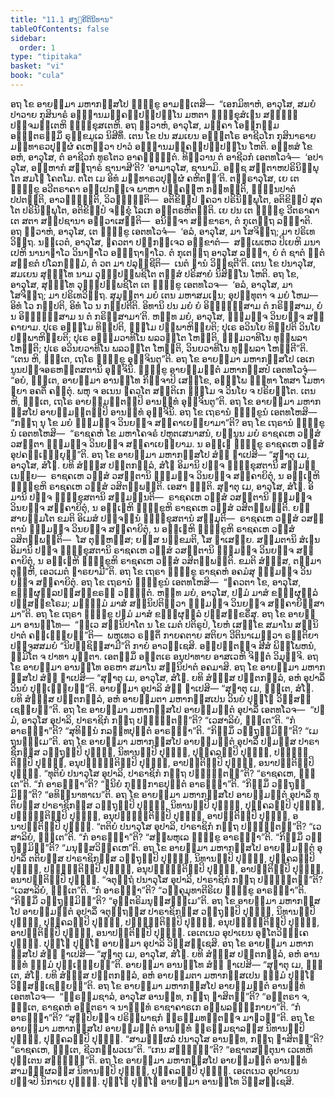 ```yaml
---
title: "11.1 ສງ຺ຄີຕິນິທານ"
tableOfContents: false
sidebar:
  order: 1
type: "tipitaka"
basket: "vi"
book: "cula"
---
```



<DynamicBreadcrumb />

<Division number="437" book="cula">

<Paragraph number="2176" book="cula">
ອຖ ໂຂ ອາຍສ຺ມາ ມຫາກສ຺ສໂປ ຠິກ຺ຂູ ອາມນ຺ເຕສິ—  “ເອກມິທາຫໍ, ອາວຸໂສ, ສມຍໍ ປາວາຍ ກຸສິນາຣໍ ອທ຺ຘານມຄ຺ຄປ຺ປຏິປນ຺ໂນ ມຫຕາ ຠິກ຺ຂຸສໍເຆນ ສທ຺ຘິໍ ປຎ຺ຈມຕ຺ເຕຫິ ຠິກ຺ຂຸສເຕຫິ. ອຖ ຂ຺ວາຫໍ, ອາວຸໂສ, ມຄ຺ຄາ ໂອກ຺ກມ຺ມ ອຎ຺ຎຕຣສ຺ມິໍ ຣຸກ຺ຂມູເລ ນິສີທິໍ.
</Paragraph>

<Paragraph number="2177" book="cula">
ເຕນ ໂຂ ປນ ສມເຍນ ອຎ຺ຎຕໂຣ ອາຊີວໂກ ກຸສິນາຣາຍ ມນ຺ທາຣວປຸປ຺ຜໍ ຄເຫຕ຺ວາ ປາວໍ ອທ຺ຘານມຄ຺ຄປ຺ປຏິປນ຺ໂນ ໂຫຕິ. ອທ຺ທສໍ ໂຂ ອຫໍ, ອາວຸໂສ, ຕໍ ອາຊີວກໍ ທູຣໂຕວ ອາຄຈ຺ຉນ຺ຕໍ. ທິສ຺ວານ ຕໍ ອາຊີວກໍ ເອຕທໂວຈໍ—  ‘ອປາວຸໂສ, ອມ຺ຫາກໍ ສຕ຺ຖາຣໍ ຊານາສີ’ຕິ? ‘ອາມາວຸໂສ, ຊານາມິ. ອຊ຺ຊ ສຕ຺ຕາຫປຣິນິພ຺ພຸໂຕ ສມໂຓ ໂຄຕໂມ. ຕໂຕ ເມ ອິທໍ ມນ຺ທາຣວປຸປ຺ຜໍ ຄຫິຕນ຺’ຕິ. ຕຕ຺ຣາວຸໂສ, ເຍ ເຕ ຠິກ຺ຂູ ອວີຕຣາຄາ ອປ຺ເປກຈ຺ເຈ ພາຫາ ປຄ຺ຄຍ຺ຫ ກນ຺ທນ຺ຕິ, ຉິນ຺ນປາຕໍ ປປຕນ຺ຕິ, ອາວຏ຺ຏນ຺ຕິ, ວິວຏ຺ຏນ຺ຕິ—  ອຕິຂິປ຺ປໍ ຠຄວາ ປຣິນິພ຺ພຸໂຕ, ອຕິຂິປ຺ປໍ ສຸຄໂຕ ປຣິນິພ຺ພຸໂຕ, ອຕິຂິປ຺ປໍ ຈກ຺ຂຸໍ ໂລເກ ອນ຺ຕຣຫິຕນ຺ຕິ. ເຍ ປນ ເຕ ຠິກ຺ຂູ ວີຕຣາຄາ ເຕ ສຕາ ສມ຺ປຊານາ ອຘິວາເສນ຺ຕິ—  ອນິຈ຺ຈາ ສງ຺ຂາຣາ, ຕໍ ກຸເຕຕ຺ຖ ລພ຺ຠາຕິ.
</Paragraph>

<Paragraph number="2178" book="cula">
ອຖ ຂ຺ວາຫໍ, ອາວຸໂສ, ເຕ ຠິກ຺ຂູ ເອຕທໂວຈໍ—  ‘ອລໍ, ອາວຸໂສ, ມາ ໂສຈິຕ຺ຖ; ມາ ປຣິເທວິຕ຺ຖ. ນນ຺ເວຕໍ, ອາວຸໂສ, ຠຄວຕາ ປຏິກຈ຺ເຈວ ອກ຺ຂາຕໍ—  ສພ຺ເພເຫວ ປິເຍຫິ ມນາເປຫິ ນານາຠາໂວ ວິນາຠາໂວ ອຎ຺ຎຖາຠາໂວ. ຕໍ ກຸເຕຕ຺ຖ ອາວຸໂສ ລພ຺ຠາ, ຍໍ ຕໍ ຊາຕໍ ຠູຕໍ ສງ຺ຂຕໍ ປໂລກຘມ຺ມໍ, ຕໍ ວຕ ມາ ປລຸຊ຺ຊີຕິ—  ເນຕໍ ຐານໍ ວິຊ຺ຊຕີ’ຕິ.
</Paragraph>

<Paragraph number="2179" book="cula">
ເຕນ ໂຂ ປນາວຸໂສ, ສມເຍນ ສຸຠທ຺ໂທ ນາມ ວຸຑ຺ຒປພ຺ພຊິໂຕ ຕສ຺ສໍ ປຣິສາຍໍ ນິສິນ຺ໂນ ໂຫຕິ. ອຖ ໂຂ, ອາວຸໂສ, ສຸຠທ຺ໂທ ວຸຑ຺ຒປພ຺ພຊິໂຕ ເຕ ຠິກ຺ຂູ ເອຕທໂວຈ—  ‘ອລໍ, ອາວຸໂສ, ມາ ໂສຈິຕ຺ຖ; ມາ ປຣິເທວິຕ຺ຖ. ສຸມຸຕ຺ຕາ ມຍໍ ເຕນ ມຫາສມເຓນ; ອຸປທ຺ທຸຕາ ຈ ມຍໍ ໂຫມ—  ອິທໍ ໂວ ກປ຺ປຕິ, ອິທໍ ໂວ ນ ກປ຺ປຕີຕິ. ອິທານິ ປນ ມຍໍ ຍໍ ອິຈ຺ຉິສ຺ສາມ ຕໍ ກຣິສ຺ສາມ, ຍໍ ນ ອິຈ຺ຉິສ຺ສາມ ນ ຕໍ ກຣິສ຺ສາມາ’ຕິ. ຫນ຺ທ ມຍໍ, ອາວຸໂສ, ຘມ຺ມຎ຺ຈ ວິນຍຎ຺ຈ ສງ຺ຄາຍາມ. ປຸເຣ ອຘມ຺ໂມ ທິປ຺ປຕິ, ຘມ຺ໂມ ປຏິພາຫິຍ຺ຍຕິ; ປຸເຣ ອວິນໂຍ ທິປ຺ປຕິ ວິນໂຍ ປຏິພາຫິຍ຺ຍຕິ; ປຸເຣ ອຘມ຺ມວາທິໂນ ພລວນ຺ໂຕ ໂຫນ຺ຕິ, ຘມ຺ມວາທິໂນ ທຸພ຺ພລາ ໂຫນ຺ຕິ; ປຸເຣ ອວິນຍວາທິໂນ ພລວນ຺ໂຕ ໂຫນ຺ຕິ, ວິນຍວາທິໂນ ທຸພ຺ພລາ ໂຫນ຺ຕີ”ຕິ.
</Paragraph>

<Paragraph number="2180" book="cula">
“ເຕນ ຫິ, ຠນ຺ເຕ, ເຖໂຣ ຠິກ຺ຂູ ອຸຈ຺ຈິນຕູ”ຕິ. ອຖ ໂຂ ອາຍສ຺ມາ ມຫາກສ຺ສໂປ ເອເກນູນປຎ຺ຈອຣຫນ຺ຕສຕານິ ອຸຈ຺ຈິນິ. ຠິກ຺ຂູ ອາຍສ຺ມນ຺ຕໍ ມຫາກສ຺ສປໍ ເອຕທໂວຈຸໍ—  “ອຍໍ, ຠນ຺ເຕ, ອາຍສ຺ມາ ອານນ຺ໂທ ກິຎ຺ຈາປິ ເສກ຺ໂຂ, ອຠພ຺ໂພ ຉນ຺ທາ ໂທສາ ໂມຫາ ຠຍາ ອຄຕິໍ ຄນ຺ຕຸໍ. ພຫຸ ຈ ອເນນ ຠຄວໂຕ ສນ຺ຕິເກ ຘມ຺ໂມ ຈ ວິນໂຍ ຈ ປຣິຍຕ຺ໂຕ. ເຕນ ຫິ, ຠນ຺ເຕ, ເຖໂຣ ອາຍສ຺ມນ຺ຕມ຺ປິ ອານນ຺ທໍ ອຸຈ຺ຈິນຕູ”ຕິ. ອຖ ໂຂ ອາຍສ຺ມາ ມຫາກສ຺ສໂປ ອາຍສ຺ມນ຺ຕມ຺ປິ ອານນ຺ທໍ ອຸຈ຺ຈິນິ.
</Paragraph>

<Paragraph number="2181" book="cula">
ອຖ ໂຂ ເຖຣານໍ ຠິກ຺ຂູນໍ ເອຕທໂຫສິ—  “ກຕ຺ຖ ນຸ ໂຂ ມຍໍ ຘມ຺ມຎ຺ຈ ວິນຍຎ຺ຈ ສງ຺ຄາເຍຍ຺ຍາມາ”ຕິ? ອຖ ໂຂ ເຖຣານໍ ຠິກ຺ຂູນໍ ເອຕທໂຫສິ—  “ຣາຊຄຫໍ ໂຂ ມຫາໂຄຈຣໍ ປຫູຕເສນາສນໍ, ຍນ຺ນູນ ມຍໍ ຣາຊຄເຫ ວສ຺ສໍ ວສນ຺ຕາ ຘມ຺ມຎ຺ຈ ວິນຍຎ຺ຈ ສງ຺ຄາເຍຍ຺ຍາມ. ນ ອຎ຺ເຎ ຠິກ຺ຂູ ຣາຊຄເຫ ວສ຺ສໍ ອຸປຄຈ຺ເຉຍ຺ຍຸນ຺”ຕິ.
</Paragraph>

<Paragraph number="2182" book="cula">
ອຖ ໂຂ ອາຍສ຺ມາ ມຫາກສ຺ສໂປ ສໍຆໍ ຎາເປສິ—
</Paragraph>

</Division>
<Division number="438" book="cula">

<Paragraph number="2183" book="cula">
“ສຸຓາຕຸ ເມ, ອາວຸໂສ, ສໍໂຆ. ຍທິ ສໍຆສ຺ສ ປຕ຺ຕກລ຺ລໍ, ສໍໂຆ ອິມານິ ປຎ຺ຈ ຠິກ຺ຂຸສຕານິ ສມ຺ມນ຺ເນຍ຺ຍ—  ຣາຊຄເຫ ວສ຺ສໍ ວສນ຺ຕານິ ຘມ຺ມຎ຺ຈ ວິນຍຎ຺ຈ ສງ຺ຄາຍິຕຸໍ, ນ ອຎ຺ເຎຫິ ຠິກ຺ຂູຫິ ຣາຊຄເຫ ວສ຺ສໍ ວສິຕພ຺ພນ຺ຕິ. ເອສາ ຎຕ຺ຕິ.
</Paragraph>

<Paragraph number="2184" book="cula">
ສຸຓາຕຸ ເມ, ອາວຸໂສ, ສໍໂຆ. ອິມານິ ປຎ຺ຈ ຠິກ຺ຂຸສຕານິ ສມ຺ມນ຺ນຕິ—  ຣາຊຄເຫ ວສ຺ສໍ ວສນ຺ຕານິ ຘມ຺ມຎ຺ຈ ວິນຍຎ຺ຈ ສງ຺ຄາຍິຕຸໍ, ນ ອຎ຺ເຎຫິ ຠິກ຺ຂູຫິ ຣາຊຄເຫ ວສ຺ສໍ ວສິຕພ຺ພນ຺ຕິ. ຍສ຺ສາຍສ຺ມໂຕ ຂມຕິ ອິເມສໍ ປຎ຺ຈນ຺ນໍ ຠິກ຺ຂຸສຕານໍ ສມ຺ມຸຕິ—  ຣາຊຄເຫ ວສ຺ສໍ ວສນ຺ຕານໍ ຘມ຺ມຎ຺ຈ ວິນຍຎ຺ຈ ສງ຺ຄາຍິຕຸໍ, ນ ອຎ຺ເຎຫິ ຠິກ຺ຂູຫິ ຣາຊຄເຫ ວສ຺ສໍ ວສິຕພ຺ພນ຺ຕິ—  ໂສ ຕຸຓ຺ຫສ຺ສ; ຍສ຺ສ ນກ຺ຂມຕິ, ໂສ ຠາເສຍ຺ຍ.
</Paragraph>

<Paragraph number="2185" book="cula">
ສມ຺ມຕານິ ສໍເຆນ ອິມານິ ປຎ຺ຈ ຠິກ຺ຂຸສຕານິ ຣາຊຄເຫ ວສ຺ສໍ ວສນ຺ຕານິ ຘມ຺ມຎ຺ຈ ວິນຍຎ຺ຈ ສງ຺ຄາຍິຕຸໍ, ນ ອຎ຺ເຎຫິ ຠິກ຺ຂູຫິ ຣາຊຄເຫ ວສ຺ສໍ ວສິຕພ຺ພນ຺ຕິ. ຂມຕິ ສໍຆສ຺ສ, ຕສ຺ມາ ຕຸຓ຺ຫີ, ເອວເມຕໍ ຘາຣຍາມີ”ຕິ.
</Paragraph>

<Paragraph number="2186" book="cula">
ອຖ ໂຂ ເຖຣາ ຠິກ຺ຂູ ຣາຊຄຫໍ ອຄມໍສຸ ຘມ຺ມຎ຺ຈ ວິນຍຎ຺ຈ ສງ຺ຄາຍິຕຸໍ. ອຖ ໂຂ ເຖຣານໍ ຠິກ຺ຂູນໍ ເອຕທໂຫສິ—  “ຠຄວຕາ ໂຂ, ອາວຸໂສ, ຂຓ຺ຑຜຸລ຺ລປຏິສງ຺ຂຣຓໍ ວຓ຺ຓິຕໍ. ຫນ຺ທ ມຍໍ, ອາວຸໂສ, ປຐມໍ ມາສໍ ຂຓ຺ຑຜຸລ຺ລໍ ປຏິສງ຺ຂໂຣມ; ມຊ຺ຌິມໍ ມາສໍ ສນ຺ນິປຕິຕ຺ວາ ຘມ຺ມຎ຺ຈ ວິນຍຎ຺ຈ ສງ຺ຄາຍິສ຺ສາມາ”ຕິ.
</Paragraph>

<Paragraph number="2187" book="cula">
ອຖ ໂຂ ເຖຣາ ຠິກ຺ຂູ ປຐມໍ ມາສໍ ຂຓ຺ຑຜຸລ຺ລໍ ປຏິສງ຺ຂຣິໍສຸ. ອຖ ໂຂ ອາຍສ຺ມາ ອານນ຺ໂທ—  “ສ຺ເວ ສນ຺ນິປາໂຕ ນ ໂຂ ເມຕໍ ປຕິຣູປໍ, ໂຍຫໍ ເສກ຺ໂຂ ສມາໂນ ສນ຺ນິປາຕໍ ຄຈ຺ເຉຍ຺ຍນ຺”ຕິ—  ພຫຸເທວ ຣຕ຺ຕິໍ ກາຍຄຕາຍ ສຕິຍາ ວີຕິນາເມຕ຺ວາ ຣຕ຺ຕິຍາ ປຈ຺ຈູສສມຍໍ “ນິປຊ຺ຊິສ຺ສາມີ”ຕິ ກາຍໍ ອາວຊ຺ເຊສິ. ອປ຺ປຕ຺ຕຎ຺ຈ ສີສໍ ພິພ຺ໂພຫນໍ, ຠູມິໂຕ ຈ ປາທາ ມຸຕ຺ຕາ. ເອຕສ຺ມິໍ ອນ຺ຕເຣ ອນຸປາທາຍ ອາສເວຫິ ຈິຕ຺ຕໍ ວິມຸຈ຺ຈິ.
</Paragraph>

</Division>
<Division number="439" book="cula">

<Paragraph number="2188" book="cula">
ອຖ ໂຂ ອາຍສ຺ມາ ອານນ຺ໂທ ອຣຫາ ສມາໂນ ສນ຺ນິປາຕໍ ອຄມາສິ. ອຖ ໂຂ ອາຍສ຺ມາ ມຫາກສ຺ສໂປ ສໍຆໍ ຎາເປສິ—
</Paragraph>

<Paragraph number="2189" book="cula">
“ສຸຓາຕຸ ເມ, ອາວຸໂສ, ສໍໂຆ. ຍທິ ສໍຆສ຺ສ ປຕ຺ຕກລ຺ລໍ, ອຫໍ ອຸປາລິໍ ວິນຍໍ ປຸຈ຺ເຉຍ຺ຍນ຺”ຕິ.
</Paragraph>

<Paragraph number="2190" book="cula">
ອາຍສ຺ມາ ອຸປາລິ ສໍຆໍ ຎາເປສິ—
</Paragraph>

<Paragraph number="2191" book="cula">
“ສຸຓາຕຸ ເມ, ຠນ຺ເຕ, ສໍໂຆ. ຍທິ ສໍຆສ຺ສ ປຕ຺ຕກລ຺ລໍ, ອຫໍ ອາຍສ຺ມຕາ ມຫາກສ຺ສເປນ ວິນຍໍ ປຸຏ຺ໂຐ ວິສ຺ສຊ຺ເຊຍ຺ຍນ຺”ຕິ.
</Paragraph>

<Paragraph number="2192" book="cula">
ອຖ ໂຂ ອາຍສ຺ມາ ມຫາກສ຺ສໂປ ອາຍສ຺ມນ຺ຕໍ ອຸປາລິໍ ເອຕທໂວຈ—  “ປຐມໍ, ອາວຸໂສ ອຸປາລິ, ປາຣາຊິກໍ ກຕ຺ຖ ປຎ຺ຎຕ຺ຕນ຺”ຕິ? “ເວສາລິຍໍ, ຠນ຺ເຕ”ຕິ. “ກໍ ອາຣພ຺ຠາ”ຕິ? “ສຸທິນ຺ນໍ ກລນ຺ທປຸຕ຺ຕໍ ອາຣພ຺ຠາ”ຕິ. “ກິສ຺ມິໍ ວຕ຺ຖຸສ຺ມິນ຺”ຕິ? “ເມຖຸນຘມ຺ເມ”ຕິ. ອຖ ໂຂ ອາຍສ຺ມາ ມຫາກສ຺ສໂປ ອາຍສ຺ມນ຺ຕໍ ອຸປາລິໍ ປຐມສ຺ສ ປາຣາຊິກສ຺ສ ວຕ຺ຖຸມ຺ປິ ປຸຈ຺ຉິ, ນິທານມ຺ປິ ປຸຈ຺ຉິ, ປຸຄ຺ຄລມ຺ປິ ປຸຈ຺ຉິ, ປຎ຺ຎຕ຺ຕິມ຺ປິ ປຸຈ຺ຉິ, ອນຸປຎ຺ຎຕ຺ຕິມ຺ປິ ປຸຈ຺ຉິ, ອາປຕ຺ຕິມ຺ປິ ປຸຈ຺ຉິ, ອນາປຕ຺ຕິມ຺ປິ ປຸຈ຺ຉິ.
</Paragraph>

<Paragraph number="2193" book="cula">
“ທຸຕິຍໍ ປນາວຸໂສ ອຸປາລິ, ປາຣາຊິກໍ ກຕ຺ຖ ປຎ຺ຎຕ຺ຕນ຺”ຕິ? “ຣາຊຄເຫ, ຠນ຺ເຕ”ຕິ. “ກໍ ອາຣພ຺ຠາ”ຕິ? “ຘນິຍໍ ກຸມ຺ຠກາຣປຸຕ຺ຕໍ ອາຣພ຺ຠາ”ຕິ. “ກິສ຺ມິໍ ວຕ຺ຖຸສ຺ມິນ຺”ຕິ? “ອທິນ຺ນາທາເນ”ຕິ. ອຖ ໂຂ ອາຍສ຺ມາ ມຫາກສ຺ສໂປ ອາຍສ຺ມນ຺ຕໍ ອຸປາລິໍ ທຸຕິຍສ຺ສ ປາຣາຊິກສ຺ສ ວຕ຺ຖຸມ຺ປິ ປຸຈ຺ຉິ, ນິທານມ຺ປິ ປຸຈ຺ຉິ, ປຸຄ຺ຄລມ຺ປິ ປຸຈ຺ຉິ, ປຎ຺ຎຕ຺ຕິມ຺ປິ ປຸຈ຺ຉິ, ອນຸປຎ຺ຎຕ຺ຕິມ຺ປິ ປຸຈ຺ຉິ, ອາປຕ຺ຕິມ຺ປິ ປຸຈ຺ຉິ, ອນາປຕ຺ຕິມ຺ປິ ປຸຈ຺ຉິ.
</Paragraph>

<Paragraph number="2194" book="cula">
“ຕຕິຍໍ ປນາວຸໂສ ອຸປາລິ, ປາຣາຊິກໍ ກຕ຺ຖ ປຎ຺ຎຕ຺ຕນ຺”ຕິ? “ເວສາລິຍໍ, ຠນ຺ເຕ”ຕິ. “ກໍ ອາຣພ຺ຠາ”ຕິ? “ສມ຺ພຫຸເລ ຠິກ຺ຂູ ອາຣພ຺ຠາ”ຕິ. “ກິສ຺ມິໍ ວຕ຺ຖຸສ຺ມິນ຺”ຕິ? “ມນຸສ຺ສວິຄ຺ຄເຫ”ຕິ. ອຖ ໂຂ ອາຍສ຺ມາ ມຫາກສ຺ສໂປ ອາຍສ຺ມນ຺ຕໍ ອຸປາລິໍ ຕຕິຍສ຺ສ ປາຣາຊິກສ຺ສ ວຕ຺ຖຸມ຺ປິ ປຸຈ຺ຉິ, ນິທານມ຺ປິ ປຸຈ຺ຉິ, ປຸຄ຺ຄລມ຺ປິ ປຸຈ຺ຉິ, ປຎ຺ຎຕ຺ຕິມ຺ປິ ປຸຈ຺ຉິ, ອນຸປຎ຺ຎຕ຺ຕິມ຺ປິ ປຸຈ຺ຉິ, ອາປຕ຺ຕິມ຺ປິ ປຸຈ຺ຉິ, ອນາປຕ຺ຕິມ຺ປິ ປຸຈ຺ຉິ.
</Paragraph>

<Paragraph number="2195" book="cula">
“ຈຕຸຕ຺ຖໍ ປນາວຸໂສ ອຸປາລິ, ປາຣາຊິກໍ ກຕ຺ຖ ປຎ຺ຎຕ຺ຕນ຺”ຕິ? “ເວສາລິຍໍ, ຠນ຺ເຕ”ຕິ. “ກໍ ອາຣພ຺ຠາ”ຕິ? “ວຄ຺ຄຸມຸທາຕີຣິເຍ ຠິກ຺ຂູ ອາຣພ຺ຠາ”ຕິ. “ກິສ຺ມິໍ ວຕ຺ຖຸສ຺ມິນ຺”ຕິ? “ອຸຕ຺ຕຣິມນຸສ຺ສຘມ຺ເມ”ຕິ. ອຖ ໂຂ ອາຍສ຺ມາ ມຫາກສ຺ສໂປ ອາຍສ຺ມນ຺ຕໍ ອຸປາລິໍ ຈຕຸຕ຺ຖສ຺ສ ປາຣາຊິກສ຺ສ ວຕ຺ຖຸມ຺ປິ ປຸຈ຺ຉິ, ນິທານມ຺ປິ ປຸຈ຺ຉິ, ປຸຄ຺ຄລມ຺ປິ ປຸຈ຺ຉິ, ປຎ຺ຎຕ຺ຕິມ຺ປິ ປຸຈ຺ຉິ, ອນຸປຎ຺ຎຕ຺ຕິມ຺ປິ ປຸຈ຺ຉິ, ອາປຕ຺ຕິມ຺ປິ ປຸຈ຺ຉິ, ອນາປຕ຺ຕິມ຺ປິ ປຸຈ຺ຉິ.
</Paragraph>

<Paragraph number="2196" book="cula">
ເອເຕເນວ ອຸປາເຍນ ອຸຠໂຕວິຠງ຺ເຄ ປຸຈ຺ຉິ. ປຸຏ຺ໂຐ ປຸຏ຺ໂຐ ອາຍສ຺ມາ ອຸປາລິ ວິສ຺ສຊ຺ເຊສິ.
</Paragraph>

</Division>
<Division number="440" book="cula">

<Paragraph number="2197" book="cula">
ອຖ ໂຂ ອາຍສ຺ມາ ມຫາກສ຺ສໂປ ສໍຆໍ ຎາເປສິ—
</Paragraph>

<Paragraph number="2198" book="cula">
“ສຸຓາຕຸ ເມ, ອາວຸໂສ, ສໍໂຆ. ຍທິ ສໍຆສ຺ສ ປຕ຺ຕກລ຺ລໍ, ອຫໍ ອານນ຺ທໍ ຘມ຺ມໍ ປຸຈ຺ເຉຍ຺ຍນ຺”ຕິ.
</Paragraph>

<Paragraph number="2199" book="cula">
ອາຍສ຺ມາ ອານນ຺ໂທ ສໍຆໍ ຎາເປສິ—
</Paragraph>

<Paragraph number="2200" book="cula">
“ສຸຓາຕຸ ເມ, ຠນ຺ເຕ, ສໍໂຆ. ຍທິ ສໍຆສ຺ສ ປຕ຺ຕກລ຺ລໍ, ອຫໍ ອາຍສ຺ມຕາ ມຫາກສ຺ສເປນ ຘມ຺ມໍ ປຸຏ຺ໂຐ ວິສ຺ສຊ຺ເຊຍ຺ຍນ຺”ຕິ.
</Paragraph>

<Paragraph number="2201" book="cula">
ອຖ ໂຂ ອາຍສ຺ມາ ມຫາກສ຺ສໂປ ອາຍສ຺ມນ຺ຕໍ ອານນ຺ທໍ ເອຕທໂວຈ—  “ພ຺ຣຫ຺ມຊາລໍ, ອາວຸໂສ ອານນ຺ທ, ກຕ຺ຖ ຠາສິຕນ຺”ຕິ? “ອນ຺ຕຣາ ຈ, ຠນ຺ເຕ, ຣາຊຄຫໍ ອນ຺ຕຣາ ຈ ນາຬນ຺ທໍ ຣາຊາຄາຣເກ ອມ຺ພລຏ຺ຐິກາຍາ”ຕິ. “ກໍ ອາຣພ຺ຠາ”ຕິ? “ສຸປ຺ປິຍຎ຺ຈ ປຣິພ຺ພາຊກໍ ພ຺ຣຫ຺ມທຕ຺ຕຎ຺ຈ ມາຓວນ຺”ຕິ. ອຖ ໂຂ ອາຍສ຺ມາ ມຫາກສ຺ສໂປ ອາຍສ຺ມນ຺ຕໍ ອານນ຺ທໍ ພ຺ຣຫ຺ມຊາລສ຺ສ ນິທານມ຺ປິ ປຸຈ຺ຉິ, ປຸຄ຺ຄລມ຺ປິ ປຸຈ຺ຉິ. “ສາມຎ຺ຎຜລໍ ປນາວຸໂສ ອານນ຺ທ, ກຕ຺ຖ ຠາສິຕນ຺”ຕິ? “ຣາຊຄເຫ, ຠນ຺ເຕ, ຊີວກມ຺ພວເນ”ຕິ. “ເກນ ສທ຺ຘິນ຺”ຕິ? “ອຊາຕສຕ຺ຕຸນາ ເວເທຫິປຸຕ຺ເຕນ ສທ຺ຘິນ຺”ຕິ. ອຖ ໂຂ ອາຍສ຺ມາ ມຫາກສ຺ສໂປ ອາຍສ຺ມນ຺ຕໍ ອານນ຺ທໍ ສາມຎ຺ຎຜລສ຺ສ ນິທານມ຺ປິ ປຸຈ຺ຉິ, ປຸຄ຺ຄລມ຺ປິ ປຸຈ຺ຉິ. ເອເຕເນວ ອຸປາເຍນ ປຎ຺ຈປິ ນິກາເຍ ປຸຈ຺ຉິ. ປຸຏ຺ໂຐ ປຸຏ຺ໂຐ ອາຍສ຺ມາ ອານນ຺ໂທ ວິສ຺ສຊ຺ເຊສິ.
</Paragraph>
</Division>